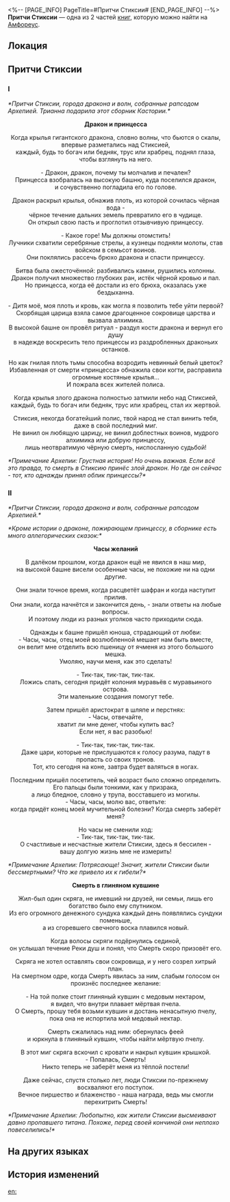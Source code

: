 <%-- [PAGE_INFO]
PageTitle=#Притчи Стиксии#
[END_PAGE_INFO] --%>
{{Дополнить}}
{{Книга Инфобокс
|id           = 527
|Название     = 
|Изображение  = Предмет Книга Амфореус 2.png
|Мир          = Амфореус
|Томов        = 2
|Автор        = <!--нужно добавить-->
|Описание     = Притчи Стиксии, города дракона и волн, собранные рапсодом Архепией.
|Том1         = {{tx}}
|Источник1    = {{tx|Отсутствует источник}}
|Том2         = {{tx}}
|Источник2    = {{tx|Отсутствует источник}}
|Персонажи    = 
|Фракции      = 
}}
'''Притчи Стиксии''' — одна из 2 частей [[Книги|книг]], которую можно найти на [[Амфореус]].

==Локация==
{{Отметка карты|<!--название карты-->|<!--id отметки-->}}

==Притчи Стиксии==
===I===
''*Притчи Стиксии, города дракона и волн, собранные рапсодом Архепией. Трианна подарила этот сборник Кастории.*''


<div align="center">'''Дракон и принцесса'''

Когда крылья гигантского дракона, словно волны, что бьются о скалы, впервые разметались над Стиксией,<br />
каждый, будь то богач или бедняк, трус или храбрец, поднял глаза, чтобы взглянуть на него.


- Дракон, дракон, почему ты молчалив и печален?<br />
Принцесса взобралась на высокую башню, куда поселился дракон,<br />
и сочувственно погладила его по голове.

Дракон раскрыл крылья, обнажив плоть, из которой сочилась чёрная вода -<br />
чёрное течение дальних земель превратило его в чудище.<br />
Он открыл свою пасть и проглотил отзывчивую принцессу.

- Какое горе! Мы должны отомстить!<br />
Лучники схватили серебряные стрелы, а кузнецы подняли молоты, став войском в семьсот воинов.<br />
Они поклялись рассечь брюхо дракона и спасти принцессу.


Битва была ожесточённой: разбивались камни, рушились колонны.<br />
Дракон получил множество глубоких ран, истёк чёрной кровью и пал.<br />
Но принцесса, когда её достали из его брюха, оказалась уже бездыханна.

- Дитя моё, моя плоть и кровь, как могла я позволить тебе уйти первой?<br />
Скорбящая царица взяла самое драгоценное сокровище царства и вызвала алхимика.<br />
В высокой башне он провёл ритуал - раздул кости дракона и вернул его душу<br />
в надежде воскресить тело принцессы из раздробленных драконьих останков.


Но как гнилая плоть тьмы способна возродить невинный белый цветок?<br />
Избавленная от смерти «принцесса» обнажила свои когти, расправила огромные костяные крылья...<br />
И пожрала всех жителей полиса.

Когда крылья злого дракона полностью затмили небо над Стиксией,<br />
каждый, будь то богач или бедняк, трус или храбрец, стал их жертвой.

Стиксия, некогда богатейший полис, твой народ не стал винить тебя, даже в свой последний миг.<br />
Не винил он любящую царицу, не винил доблестных воинов, мудрого алхимика или добрую принцессу,<br />
лишь неотвратимую чёрную смерть, ниспосланную судьбой!</div>


''*Примечание Архепии: Грустная история! Но очень важная. Если всё это правда, то смерть в Стиксию принёс злой дракон. Но где он сейчас - тот, кто однажды принял облик принцессы?*''

===II===
''*Притчи Стиксии, города дракона и волн, собранные рапсодом Архепией.*''

''*Кроме истории о драконе, пожирающем принцессу, в сборнике есть много аллегорических сказок:*''


<div align="center">'''Часы желаний'''


В далёком прошлом, когда дракон ещё не явился в наш мир,<br />
на высокой башне висели особенные часы, не похожие ни на одни другие.


Они знали точное время, когда расцветёт шафран и когда наступит прилив.<br />
Они знали, когда начнётся и закончится день, - знали ответы на любые вопросы.<br />
И поэтому люди из разных уголков часто приходили сюда.

Однажды к башне пришёл юноша, страдающий от любви:<br />
- Часы, часы, отец моей возлюбленной мешает нам быть вместе,<br />
он велит мне отделить всю пшеницу от ячменя из этого большого мешка.<br />
Умоляю, научи меня, как это сделать!

- Тик-так, тик-так, тик-так.<br />
Ложись спать, сегодня придёт колония муравьёв с муравьиного острова.<br />
Эти маленькие создания помогут тебе.


Затем пришёл аристократ в шляпе и перстнях:<br />
- Часы, отвечайте,<br />
хватит ли мне денег, чтобы купить вас?<br />
Если нет, я вас разобью!

- Тик-так, тик-так, тик-так.<br />
Даже цари, которые не прислушаются к голосу разума, падут в пропасть со своих тронов.<br />
Тот, кто сегодня на коне, завтра будет валяться в ногах.

Последним пришёл посетитель, чей возраст было сложно определить. Его пальцы были тонкими, как у призрака,<br />
а лицо бледное, словно у трупа, восставшего из могилы.<br />
- Часы, часы, молю вас, ответьте:<br />
когда придёт конец моей мучительной болезни? Когда смерть заберёт меня?

Но часы не сменили ход:<br />
- Тик-так, тик-так, тик-так.<br />
О счастливые и несчастные жители Стиксии, здесь я бессилен -<br />
вашу долгую жизнь мне не измерить!</div>


''*Примечание Архепии: Потрясающе! Значит, жители Стиксии были бессмертными? Что же привело их к гибели?*''


<div align="center">'''Смерть в глиняном кувшине'''


Жил-был один скряга, не имевший ни друзей, ни семьи, лишь его богатство было ему спутником.<br />
Из его огромного денежного сундука каждый день появлялись сундуки поменьше,<br />
а из сгоревшего свечного воска плавился новый.


Когда волосы скряги подёрнулись сединой,<br />
он услышал течение Реки душ и понял, что Смерть скоро призовёт его.


Скряга не хотел оставлять свои сокровища, и у него созрел хитрый план.<br />
На смертном одре, когда Смерть явилась за ним, слабым голосом он произнёс последнее желание:

- На той полке стоит глиняный кувшин с медовым нектаром,<br />
я видел, что внутри плавает мёртвая пчела.<br />
О Смерть, прошу тебя возьми кувшин и достань ненасытную пчелу,<br />
пока она не испортила мой медовый нектар.


Смерть сжалилась над ним: обернулась феей<br />
и юркнула в глиняный кувшин, чтобы найти мёртвую пчелу.


В этот миг скряга вскочил с кровати и накрыл кувшин крышкой.<br />
- Попалась, Смерть!<br />
Никто теперь не заберёт меня из тёплой постели!


Даже сейчас, спустя столько лет, люди Стиксии по-прежнему восхваляют его поступок.<br />
Вечное пиршество и блаженство - наша награда, ведь мы смогли перехитрить Смерть!</div>


''*Примечание Архепии: Любопытно, как жители Стиксии высмеивают давно пропавшего титана. Похоже, перед своей кончиной они неплохо повеселились!*''

==На других языках==
{{На других языках
|en   = Styxia Fables
|zhs  = 斯缇科西亚寓言集
|zht  = 斯緹科西亞寓言集
|ja   = スティコシア寓話集
|ko   = 스틱시아 우화집
|es   = Fábulas de Estisia
|fr   = Fables de Styxie
|ru   = Притчи Стиксии
|th   = ชุดนิทาน Styxia
|vi   = Tập Ngụ Ngôn Styxia
|de   = Fabeln aus Styxia
|id   = Kumpulan Fabel Styxia
|pt   = Fábulas de Styxia
}}

==История изменений==
{{История изменений|3.5}}

[[en:]]